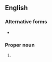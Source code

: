{{also|Philipp}}
==English==

===Alternative forms===
* {{l|en|Phil.}}

===Proper noun===
{{en-proper noun}}

# {{abbreviation of|Philippians|lang=en}}